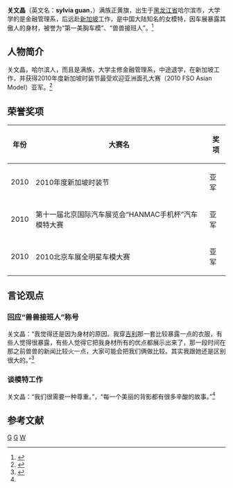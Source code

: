 {{Infobox model
| name = 关文晶
| image = <!-- Use only free-licenced images which meet WP:NFCC -->Replace this image female.svg
| caption = 
| birth_name = 瓜尔佳氏
| birth_date = {{birth date and age|1983|1|18 }}
| birth_place ={{CHN}}[[黑龙江|黑龙江]][[哈尔滨|哈尔滨]]
| height = 178cm
| haircolor = [[黑色|黑色]]
| eyecolor = [[黑色|黑色]]
| measurements<!-- 三围 -->   = 86-58-88 cm
| dress size = 
| shoesize =  
| spouse = 
| agency<!-- 公司 -->  =CARRIE MODELS  Singapore    
| website = {{URL|http://blog.sina.com.cn/lostangelas|新浪博客}} 
}}
'''关文晶'''（英文名：'''sylvia guan'''，{{bd|1983年|1月18日}}）满族正黄旗，出生于[[黑龙江省|黑龙江省]]哈尔滨市，大学学的是金融管理系，后远赴[[新加坡|新加坡]]工作，是中国大陆知名的女模特，因车展暴露其傲人的身材，被誉为“第一美胸车模”、“兽兽接班人”。<ref>{{cite web|url=http://www.chnqiang.com/china/2011/0503/china_10744.shtml|title=《第一美胸车模关文晶》|accessdate=2011-05-03|work=|publisher=CHN强国网|language=zh-hans}}{{dead link|date=2017年11月 |bot=InternetArchiveBot |fix-attempted=yes }}</ref>

== 人物简介 ==
关文晶，哈尔滨人，而且是满族，大学主修金融管理系，中途退学，在新加坡工作，并获得2010年度新加坡时装节最受欢迎亚洲面孔大赛（2010 FSO Asian Model）亚军。<ref>{{cite web|url=http://www.jcbctv.com/photo/show.aspx?id=101433|title=《关文晶：中国第一性感车模》|accessdate=2011年4月26日|work=汪宗|publisher=晋城广电网|language=zh-hans|deadurl=yes|archiveurl=https://web.archive.org/web/20110702092659/http://www.jcbctv.com/photo/show.aspx?id=101433|archivedate=2011年7月2日}}</ref>

== 荣誉奖项 ==
{| class="wikitable sortable"
|-
! 年份 !! 大赛名 !! 奖项
|-
| 2010 || 2010年度新加坡时装节 || 亚军
|-
| 2010 || 第十一届北京国际汽车展览会“HANMAC手机杯”汽车模特大赛 || 亚军
|-
| 2010 || 2010北京车展全明星车模大赛 || 亚军
|}

== 言论观点 ==
=== 回应“兽兽接班人”称号 ===
关文晶：“我觉得还是因为身材的原因。我穿[[吉利|吉利]]那一套比较暴露一点的衣服，有些人觉得很暴露，有些人觉得它把我身材所有的优点都展示出来了，那一段时间在那之前兽兽的新闻比较火一点，大家可能会把我们俩做比较。其实我跟她还是区别很大的。”<ref name="multiple1">{{cite web|url=http://auto.qq.com/a/20110418/000005_2.htm|title=《“兽兽接班人”关文晶力挺黄小楼 曝工资单》|accessdate=2011年4月18日|work=|publisher=腾讯网|language=zh-hans|archive-date=2019年10月19日|archive-url=https://web.archive.org/web/20191019105650/https://auto.qq.com/a/20110418/000005_2.htm|dead-url=no}}</ref>
=== 谈模特工作===
关文晶：“我们很需要一种尊重。”，“每一个美丽的背影都有很多辛酸的故事。”<ref name="multiple1"/>

==参考文献==
<div class="references-small">
<references></references>
</div>

[[Category:中國女性模特兒|G]]
[[Category:哈尔滨人|G]]
[[Category:关姓|W]]